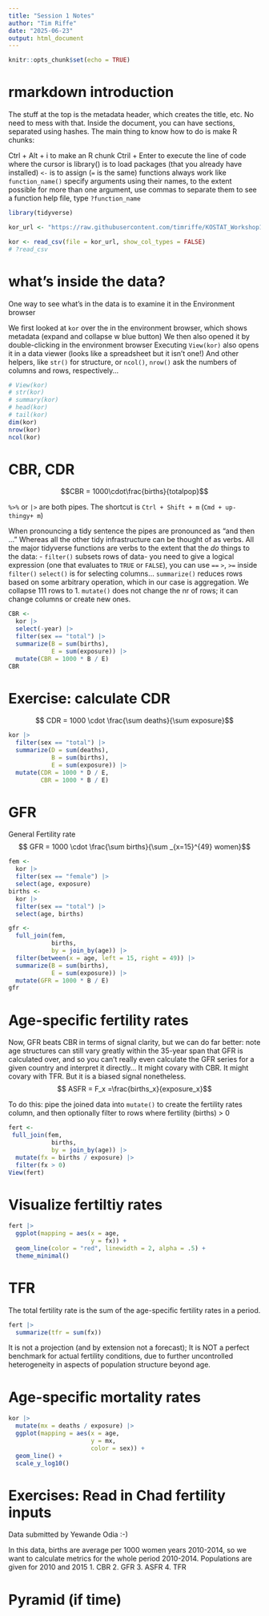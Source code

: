 ```yaml
---
title: "Session 1 Notes"
author: "Tim Riffe"
date: "2025-06-23"
output: html_document
---
```


```r
knitr::opts_chunk$set(echo = TRUE)
```

# rmarkdown introduction

The stuff at the top is the metadata header, which creates the title, etc. No need to mess with that.
Inside the document, you can have sections, separated using hashes.
The main thing to know how to do is make R chunks:

Ctrl + Alt + i to make an R chunk
Ctril + Enter to execute the line of code where the cursor is
library() is to load packages (that you already have installed)
`<-` is to assign (`=` is the same)
functions always work like `function_name()`
specify arguments using their names, to the extent possible
for more than one argument, use commas to separate them
to see a function help file, type `?function_name`
```r
library(tidyverse)

kor_url <- "https://raw.githubusercontent.com/timriffe/KOSTAT_Workshop1/refs/heads/master/Data/KOR2014.csv"

kor <- read_csv(file = kor_url, show_col_types = FALSE)
# ?read_csv
```

# what's inside the data?

One way to see what's in the data is to examine it in the Environment browser

We first looked at `kor` over the in the environment browser, which shows metadata (expand and collapse w blue button)
We then also opened it by double-clicking in the environment browser
Executing `View(kor)` also opens it in a data viewer (looks like a spreadsheet but it isn't one!)
And other helpers, like `str()` for structure, or
`ncol()`, `nrow()` ask the numbers of columns and rows, respectively...
```r
# View(kor)
# str(kor)
# summary(kor)
# head(kor)
# tail(kor)
dim(kor)    
nrow(kor)
ncol(kor)
```

# CBR, CDR

$$CBR = 1000\cdot\frac{births}{totalpop}$$

`%>%` or `|>` are both pipes. The shortcut is `Ctrl + Shift + m` (`Cmd + up-thingy+ m`)

When pronouncing a tidy sentence the pipes are pronounced as "and then ..."
Whereas all the other tidy infrastructure can be thought of as verbs.
All the major tidyverse functions are verbs to the extent that the _do_ things to the data:
- `filter()` subsets rows of data- you need to give a logical expression (one that evaluates to `TRUE` or `FALSE`), you can use `==` `>`, `>=` inside `filter()`
`select()` is for selecting columns...
`summarize()` reduces rows based on some arbitrary operation, which in our case is aggregation. We collapse 111 rows to 1.
`mutate()` does not change the nr of rows; it can change columns or create new ones.
```r
CBR <-
  kor |> 
  select(-year) |> 
  filter(sex == "total") |> 
  summarize(B = sum(births),
            E = sum(exposure)) |> 
  mutate(CBR = 1000 * B / E)
CBR
```

# Exercise: calculate CDR
$$ CDR = 1000 \cdot \frac{\sum deaths}{\sum exposure}$$

```r
kor |> 
  filter(sex == "total") |> 
  summarize(D = sum(deaths),
            B = sum(births),
            E = sum(exposure)) |> 
  mutate(CDR = 1000 * D / E,
         CBR = 1000 * B / E)
```

# GFR 
General Fertility rate
$$ GFR = 1000 \cdot \frac{\sum births}{\sum _{x=15}^{49} women}$$

```r
fem <- 
  kor |> 
  filter(sex == "female") |> 
  select(age, exposure)
births <-
  kor |> 
  filter(sex == "total") |> 
  select(age, births)

gfr <-
  full_join(fem, 
            births, 
            by = join_by(age)) |> 
  filter(between(x = age, left = 15, right = 49)) |> 
  summarize(B = sum(births),
            E = sum(exposure)) |> 
  mutate(GFR = 1000 * B / E)
gfr

```

# Age-specific fertility rates
 Now, GFR beats CBR in terms of signal clarity, but we can do far better: note age structures can still vary greatly within the 35-year span that GFR is calculated over, and so you can't really even calculate the GFR series for a given country and interpret it directly... It might covary with CBR. It might covary with TFR. But it is a biased signal nonetheless.
$$ ASFR = F_x =\frac{births_x}{exposure_x}$$

To do this: pipe the joined data into `mutate()` to create the fertility rates column, and then optionally filter to rows where fertility (births) > 0
```r
fert <- 
 full_join(fem, 
            births, 
            by = join_by(age)) |> 
  mutate(fx = births / exposure) |> 
  filter(fx > 0)
View(fert)
```

# Visualize fertiltiy rates

```r
fert |> 
  ggplot(mapping = aes(x = age,
                       y = fx)) +
  geom_line(color = "red", linewidth = 2, alpha = .5) +
  theme_minimal()
```
# TFR
The total fertility rate is the sum of the age-specific fertility rates in a period. 

```r
fert |> 
  summarize(tfr = sum(fx))
```
It is not a projection (and by extension not a forecast); It is NOT a perfect benchmark for actual fertility conditions, due to further uncontrolled heterogeneity in aspects of population structure beyond age.

# Age-specific mortality rates

```r
kor |> 
  mutate(mx = deaths / exposure) |> 
  ggplot(mapping = aes(x = age,
                       y = mx,
                       color = sex)) +
  geom_line() +
  scale_y_log10()
```



# Exercises: Read in Chad fertility inputs
Data submitted by Yewande Odia :-)

In this data, births are average per 1000 women years 2010-2014, so we want to calculate metrics for the whole period 2010-2014. Populations are given for 2010 and 2015
1. CBR 
2. GFR
3. ASFR
4. TFR

# Pyramid (if time)

